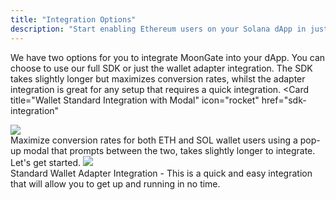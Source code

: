 ```yaml
---
title: "Integration Options"
description: "Start enabling Ethereum users on your Solana dApp in just a few steps. Let&#39;s get cracking."
---
```


We have two options for you to integrate MoonGate into your dApp. You can choose to use our full SDK or just the wallet adapter integration. The SDK takes slightly longer but maximizes conversion rates, whilst the adapter integration is great for any setup that requires a quick integration.
<CardGroup cols={2}>
  <Card
    title="Wallet Standard Integration with Modal"
    icon="rocket"
    href="sdk-integration"
  >
  <Frame caption="This is what your user will see once they press the connect wallet button.">
  <img src="/images/chain-select.png" />
</Frame>
<br />
   Maximize conversion rates for both ETH and SOL wallet users using a pop-up modal that prompts between the two, takes slightly longer to integrate. Let's get started.
  </Card>
    <Card
    title="Wallet Standard Integration"
    icon="thumbs-up"
    href="adapter-integration"
  >
  <Frame caption="This is what your user will see once they press the connect wallet button.">
  <img src="/images/wallet-adapter.jpeg" />
</Frame>
<br />
   Standard Wallet Adapter Integration - This is a quick and easy integration that will allow you to get up and running in no time.
  </Card>
</CardGroup>
